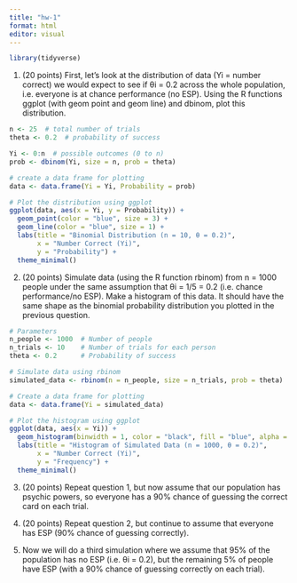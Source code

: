 ```yaml
---
title: "hw-1"
format: html
editor: visual
---
```

```r
library(tidyverse)
```

1. (20 points) First, let’s look at the distribution of data (Yi = number correct) we would expect
to see if θi = 0.2 across the whole population, i.e. everyone is at chance performance (no
ESP). Using the R functions ggplot (with geom point and geom line) and dbinom, plot this
distribution.

```r
n <- 25  # total number of trials
theta <- 0.2  # probability of success

Yi <- 0:n  # possible outcomes (0 to n)
prob <- dbinom(Yi, size = n, prob = theta)

# create a data frame for plotting
data <- data.frame(Yi = Yi, Probability = prob)

# Plot the distribution using ggplot
ggplot(data, aes(x = Yi, y = Probability)) +
  geom_point(color = "blue", size = 3) +  
  geom_line(color = "blue", size = 1) +   
  labs(title = "Binomial Distribution (n = 10, θ = 0.2)",
       x = "Number Correct (Yi)",
       y = "Probability") +
  theme_minimal()

```
2. (20 points) Simulate data (using the R function rbinom) from n = 1000 people under the same
assumption that θi = 1/5 = 0.2 (i.e. chance performance/no ESP). Make a histogram of this
data. It should have the same shape as the binomial probability distribution you plotted in the
previous question.

```r
# Parameters
n_people <- 1000  # Number of people
n_trials <- 10    # Number of trials for each person
theta <- 0.2      # Probability of success

# Simulate data using rbinom
simulated_data <- rbinom(n = n_people, size = n_trials, prob = theta)

# Create a data frame for plotting
data <- data.frame(Yi = simulated_data)

# Plot the histogram using ggplot
ggplot(data, aes(x = Yi)) +
  geom_histogram(binwidth = 1, color = "black", fill = "blue", alpha = 0.7) +
  labs(title = "Histogram of Simulated Data (n = 1000, θ = 0.2)",
       x = "Number Correct (Yi)",
       y = "Frequency") +
  theme_minimal()

```


3. (20 points) Repeat question 1, but now assume that our population has psychic powers, so
everyone has a 90% chance of guessing the correct card on each trial.



4. (20 points) Repeat question 2, but continue to assume that everyone has ESP (90% chance of
guessing correctly).




5. Now we will do a third simulation where we assume that 95% of the population has no ESP (i.e.
θi = 0.2), but the remaining 5% of people have ESP (with a 90% chance of guessing correctly
on each trial).

